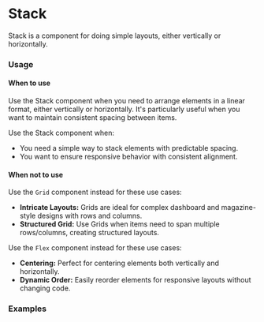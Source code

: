 
<Meta title="MDX|Stack" component={Stack} />

# Stack

Stack is a component for doing simple layouts, either vertically or horizontally.

### Usage

#### When to use

Use the Stack component when you need to arrange elements in a linear format, either vertically or horizontally. It's particularly useful when you want to maintain consistent spacing between items.

Use the Stack component when:

- You need a simple way to stack elements with predictable spacing.
- You want to ensure responsive behavior with consistent alignment.

#### When not to use

Use the `Grid` component instead for these use cases:

- **Intricate Layouts:** Grids are ideal for complex dashboard and magazine-style designs with rows and columns.
- **Structured Grid:** Use Grids when items need to span multiple rows/columns, creating structured layouts.

Use the `Flex` component instead for these use cases:

- **Centering:** Perfect for centering elements both vertically and horizontally.
- **Dynamic Order:** Easily reorder elements for responsive layouts without changing code.

### Examples

<Canvas of={Stories.FlexGrowExample} />

<ArgTypes of={Stack} />
